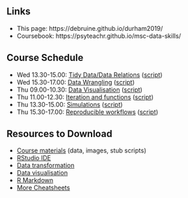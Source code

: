 ## Links

* This page: https://debruine.github.io/durham2019/
* Coursebook: https://psyteachr.github.io/msc-data-skills/

## Course Schedule

* Wed 13.30-15.00: [Tidy Data/Data Relations](1_tidy.html) ([script](stubs/1_tidy.Rmd))
* Wed 15.30-17.00: [Data Wrangling](2_wrangling.html) ([script](stubs/2_wrangling.Rmd))
* Thu 09.00-10.30: [Data Visualisation](3_viz.html) ([script](stubs/3_viz.Rmd))
* Thu 11.00-12.30: [Iteration and functions](4_iteration.html) ([script](stubs/4_iteration.Rmd))
* Thu 13.30-15.00: [Simulations](5_simulation.html) ([script](stubs/5_simulation.Rmd))
* Thu 15.30-17.00: [Reproducible workflows](6_repro.html) ([script](stubs/6_repro.Rmd))

## Resources to Download

* [Course materials](files/dataskills.zip) (data, images, stub scripts)
* [RStudio IDE](https://github.com/rstudio/cheatsheets/raw/master/rstudio-ide.pdf)
* [Data transformation](https://github.com/rstudio/cheatsheets/raw/master/data-transformation.pdf)
* [Data visualisation](https://github.com/rstudio/cheatsheets/raw/master/data-visualization-2.1.pdf)
* [R Markdown](https://github.com/rstudio/cheatsheets/raw/master/rmarkdown-2.0.pdf)
* [More Cheatsheets](https://www.rstudio.com/resources/cheatsheets/)
